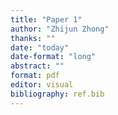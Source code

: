 ```yaml
---
title: "Paper 1"
author: "Zhijun Zhong"
thanks: ""
date: "today"
date-format: "long"
abstract: ""
format: pdf
editor: visual
bibliography: ref.bib
---
```



























